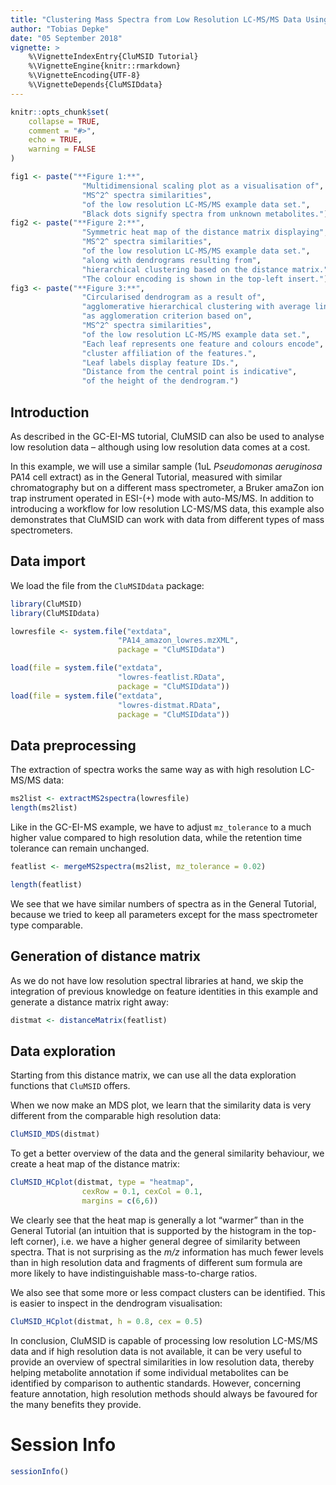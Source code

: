 ```yaml
---
title: "Clustering Mass Spectra from Low Resolution LC-MS/MS Data Using CluMSID"
author: "Tobias Depke"
date: "05 September 2018"
vignette: >
    %\VignetteIndexEntry{CluMSID Tutorial}
    %\VignetteEngine{knitr::rmarkdown}
    %\VignetteEncoding{UTF-8}
    %\VignetteDepends{CluMSIDdata}
---
```


```r
knitr::opts_chunk$set(
    collapse = TRUE,
    comment = "#>",
    echo = TRUE,
    warning = FALSE
)
```

<style>
p.caption {
  font-size: 80%;
  text-align: left;
}
</style>

```r
fig1 <- paste("**Figure 1:**",
                "Multidimensional scaling plot as a visualisation of",
                "MS^2^ spectra similarities",
                "of the low resolution LC-MS/MS example data set.",
                "Black dots signify spectra from unknown metabolites.")
fig2 <- paste("**Figure 2:**",
                "Symmetric heat map of the distance matrix displaying",
                "MS^2^ spectra similarities",
                "of the low resolution LC-MS/MS example data set.",
                "along with dendrograms resulting from",
                "hierarchical clustering based on the distance matrix.",
                "The colour encoding is shown in the top-left insert.")
fig3 <- paste("**Figure 3:**",
                "Circularised dendrogram as a result of",
                "agglomerative hierarchical clustering with average linkage",
                "as agglomeration criterion based on",
                "MS^2^ spectra similarities",
                "of the low resolution LC-MS/MS example data set.",
                "Each leaf represents one feature and colours encode",
                "cluster affiliation of the features.",
                "Leaf labels display feature IDs.",
                "Distance from the central point is indicative",
                "of the height of the dendrogram.")
```

## Introduction

As described in the GC-EI-MS tutorial, CluMSID can also be used to
analyse low resolution data -- although using low resolution data
comes at a cost.

In this example, we will use a similar sample (1uL *Pseudomonas aeruginosa* 
PA14 cell extract) as in the General Tutorial, measured with similar
chromatography but on a different mass spectrometer, 
a Bruker amaZon ion trap instrument operated in ESI-(+) mode with auto-MS/MS.
In addition to introducing a workflow for low resolution LC-MS/MS data,
this example also demonstrates that CluMSID can work with data from different
types of mass spectrometers.

## Data import

We load the file from the `CluMSIDdata` package:

```r
library(CluMSID)
library(CluMSIDdata)

lowresfile <- system.file("extdata", 
                        "PA14_amazon_lowres.mzXML",
                        package = "CluMSIDdata")
```

```r
load(file = system.file("extdata", 
                        "lowres-featlist.RData", 
                        package = "CluMSIDdata"))
load(file = system.file("extdata", 
                        "lowres-distmat.RData", 
                        package = "CluMSIDdata"))
```

## Data preprocessing

The extraction of spectra works the same way as with 
high resolution LC-MS/MS data:

```r
ms2list <- extractMS2spectra(lowresfile)
length(ms2list)
```

Like in the GC-EI-MS example, we have to adjust `mz_tolerance` to a
much higher value compared to high resolution data, while the retention
time tolerance can remain unchanged.

```r
featlist <- mergeMS2spectra(ms2list, mz_tolerance = 0.02)
```

```r
length(featlist)
```

We see that we have similar numbers of spectra as in the General Tutorial,
because we tried to keep all parameters except for the mass spectrometer
type comparable.

## Generation of distance matrix

As we do not have low resolution spectral libraries at hand, we skip the 
integration of previous knowledge on feature identities in this example and 
generate a distance matrix right away:

```r
distmat <- distanceMatrix(featlist)
```

## Data exploration

Starting from this distance matrix, we can use all the data exploration 
functions that `CluMSID` offers. 

When we now make an MDS plot, we learn that the similarity data is very
different from the comparable high resolution data:

```r
CluMSID_MDS(distmat)
```

To get a better overview of the data and
the general similarity behaviour, we create a heat map of the distance matrix:

```r
CluMSID_HCplot(distmat, type = "heatmap", 
                cexRow = 0.1, cexCol = 0.1,
                margins = c(6,6))
```

We clearly see that the heat map is generally a lot "warmer" than in the
General Tutorial (an intuition that is supported by the histogram in the 
top-left corner), i.e. we have a higher general degree of similarity between
spectra. That is not surprising as the *m/z* information has much fewer levels
than in high resolution data and fragments of different sum formula are more
likely to have indistinguishable mass-to-charge ratios.

We also see that some more or less compact clusters can be identified.
This is easier to inspect in the dendrogram visualisation:

```r
CluMSID_HCplot(distmat, h = 0.8, cex = 0.5)
```

In conclusion, CluMSID is capable of processing low resolution LC-MS/MS data
and if high resolution data is not available, it can be very useful to provide 
an overview of spectral similarities in low resolution data,
thereby helping metabolite annotation if some individual metabolites can be 
identified by comparison to authentic standards. However, 
concerning feature annotation, high resolution methods should always be 
favoured for the many benefits they provide.

# Session Info
```r
sessionInfo()
```
